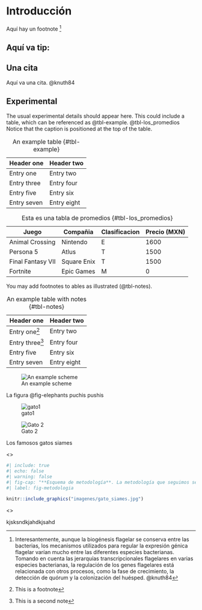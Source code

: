 # Introducción {#sec-Introduccion}

Aquí hay un footnote [^introduccion-1]

[^introduccion-1]: Interesantemente, aunque la biogénesis flagelar se conserva entre las bacterias, los mecanismos utilizados para regular la expresión génica flagelar varían mucho entre las diferentes especies bacterianas. Tomando en cuenta las jerarquías transcripcionales flagelares en varias especies bacterianas, la regulación de los genes flagelares está relacionada con otros procesos, como la fase de crecimiento, la detección de quórum y la colonización del huésped. @knuth84

::: {.callout-tip appearance="minimal"}
## Aquí va tip:
:::


## Una cita 

Aquí va una cita. @knuth84


## Experimental

The usual experimental details should appear here. This could include a table, which can be referenced as @tbl-example. @tbl-los_promedios Notice that the caption is positioned at the top of the table.

| Header one  | Header two  |
|-------------|-------------|
| Entry one   | Entry two   |
| Entry three | Entry four  |
| Entry five  | Entry six   |
| Entry seven | Entry eight |

: An example table {#tbl-example}


| Juego             | Compañia    | Clasificacion | Precio (MXN) |
|-------------------|-------------|---------------|--------------|
| Animal Crossing   | Nintendo    | E             | 1600         |
| Persona 5         | Atlus       | T             | 1500         |
| Final Fantasy VII | Square Enix | T             | 1500         |
| Fortnite          | Epic Games  | M             | 0            |

: Esta es una tabla de promedios {#tbl-los_promedios}

You may add footnotes to ables as illustrated (@tbl-notes).

| Header one      | Header two  |
|-----------------|-------------|
| Entry one[^1]   | Entry two   |
| Entry three[^lolo] | Entry four  |
| Entry five      | Entry six   |
| Entry seven     | Entry eight |

: An example table with notes {#tbl-notes}

[^1]: This is a footnote

[^lolo]: This is a second note

![An example scheme](imagenes/gato_siames.jpg){#fig-el_gato}


La figura @fig-elephants puchis pushis 


::: {#fig-elephants layout-ncol=2}

![gato1](imagenes/gato_siames.jpg){#fig-surus}

![Gato 2](imagenes/gato_siames.jpg){#fig-hanno}

Los famosos gatos siames 
:::

<\break>

```r
#| include: true
#| echo: false
#| warning: false
#| fig-cap: "**Esquema de metodología**. La metodología que seguimos se dividió en tres fases: la preparación de los datos, donde se genera el agrupamiento de los organismos representativos por clase a una profundidad taxonómica de género. Adicionalmente, en esta etapa también se  construyó la matriz semilla para la búsqueda inicial de motivos, basados en la posición de un gen *rpoN* dentro de un operón. La segunda etapa incluye la predicción de los promotores, o posibles genes blanco, en los genomas de los organismos de estudio y la evaluación de la predicción respecto a los datos del sigmulón de *Escherichia coli*, anotados en RegulonDB. En la tercera fase se realiza el análisis de la distribusión hipergeométrica de los grupos de ortología (COGs) con valores estadísticos significativos en las diferentes clases filogenéticas y su interpretación funcional biológica."
#| label: fig-metodologia

knitr::include_graphics("imagenes/gato_siames.jpg")
```

<\break>

kjsksndkjahdkjsahd